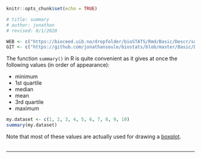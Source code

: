 ```r
knitr::opts_chunk$set(echo = TRUE)

# title: summary
# author: jonathan
# revised: 8/1/2020

WEB <- c("https://bioceed.uib.no/dropfolder/bioSTATS/Rmd/Basic/Descr/summary.html")
GIT <- c("https://github.com/jonathansoule/biostats/blob/master/Basic/Descr/summary.Rmd")
```

The function `summary()` in R is quite convenient as it gives at once the following values (in order of appearance):

+ minimum
+ 1st quartile
+ median
+ mean
+ 3rd quartile
+ maximum

```r
my.dataset <- c(1, 2, 3, 4, 5, 6, 7, 8, 9, 10)
summary(my.dataset)
```

Note that most of these values are actually used for drawing a [boxplot](https://biostats.w.uib.no/7-boxplot/){target="_blank"}.
<br/><br/>

***
<!-- UNCOMMENT TO ACTIVATE
Get the Rmarkdown file corresponding to this page on [GitHub](`r GIT`){target="_blank"}.
-->
